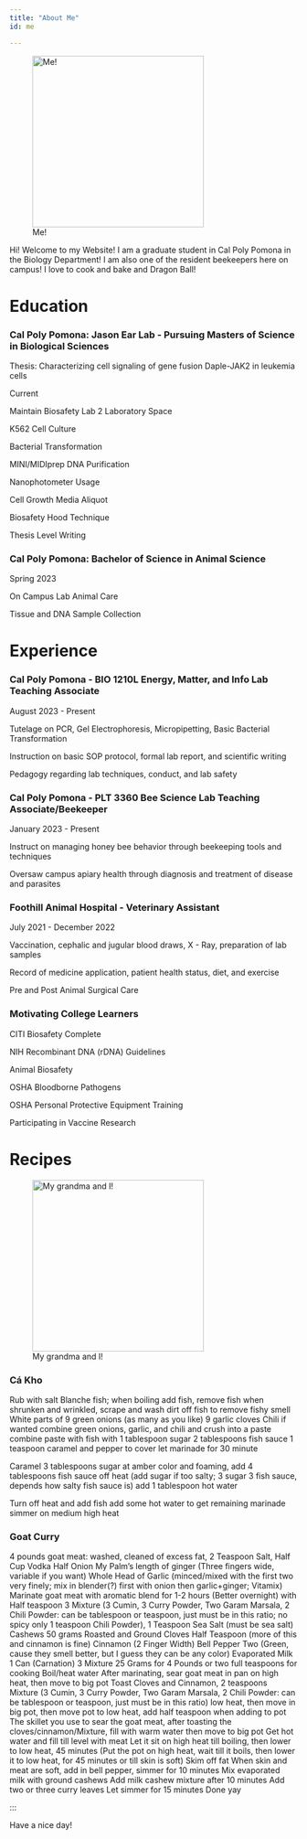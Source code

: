 ```yaml
---
title: "About Me"
id: me

---
```

![Me!](./img/haley.jpg){height=300px}

Hi! Welcome to my Website! I am a graduate student in Cal Poly Pomona in the Biology Department! I am also one of the resident beekeepers here on campus! I love to cook and bake and Dragon Ball!

# Education

### Cal Poly Pomona: Jason Ear Lab - Pursuing Masters of Science in Biological Sciences
Thesis: Characterizing cell signaling of gene fusion Daple-JAK2 in leukemia cells

Current

Maintain Biosafety Lab 2 Laboratory Space

K562 Cell Culture

Bacterial Transformation

MINI/MIDIprep DNA Purification

Nanophotometer Usage

Cell Growth Media Aliquot

Biosafety Hood Technique

Thesis Level Writing

### Cal Poly Pomona: Bachelor of Science in Animal Science 
Spring 2023

On Campus Lab Animal Care

Tissue and DNA Sample Collection

# Experience

### Cal Poly Pomona - BIO 1210L Energy, Matter, and Info Lab Teaching Associate

August 2023 - Present

Tutelage on PCR, Gel Electrophoresis, Micropipetting, Basic Bacterial Transformation

Instruction on basic SOP protocol, formal lab report, and scientific writing

Pedagogy regarding lab techniques, conduct, and lab safety

### Cal Poly Pomona - PLT 3360 Bee Science Lab Teaching Associate/Beekeeper

January 2023 - Present

Instruct on managing honey bee behavior through beekeeping tools and techniques

Oversaw campus apiary health through diagnosis and treatment of disease and parasites

### Foothill Animal Hospital - Veterinary Assistant

July 2021 - December 2022

Vaccination, cephalic and jugular blood draws, X - Ray, preparation of lab samples

Record of medicine application, patient health status, diet, and exercise

Pre and Post Animal Surgical Care

### Motivating College Learners

CITI Biosafety Complete

NIH Recombinant DNA (rDNA) Guidelines

Animal Biosafety

OSHA Bloodborne Pathogens

OSHA Personal Protective Equipment Training

Participating in Vaccine Research

# Recipes

![My grandma and I!](./img/grandma.jpg){height=300px}

### Cá Kho

Rub with salt
Blanche fish; when boiling add fish, remove fish when shrunken and wrinkled, scrape and wash dirt off fish to remove fishy smell
White parts of 9 green onions (as many as you like)
9 garlic cloves
Chili if wanted
combine green onions, garlic, and chili and crush into a paste
combine paste with fish with 1 tablespoon sugar 2 tablespoons fish sauce 1 teaspoon caramel and pepper to cover
let marinade for 30 minute

Caramel
3 tablespoons sugar
at amber color and foaming, add 4 tablespoons fish sauce off heat (add sugar if too salty; 3 sugar 3 fish sauce, depends how salty fish sauce is)
add 1 tablespoon hot water

Turn off heat and add fish
add some hot water to get remaining marinade
simmer on medium high heat

### Goat Curry

4 pounds goat meat: washed, cleaned of excess fat, 2 Teaspoon Salt, Half Cup Vodka
Half Onion
My Palm's length of ginger (Three fingers wide, variable if you want)
Whole Head of Garlic (minced/mixed with the first two very finely; mix in blender(?) first with onion then garlic+ginger; Vitamix)
Marinate goat meat with aromatic blend for 1-2 hours (Better overnight) with Half teaspoon 3 Mixture (3 Cumin, 3 Curry Powder, Two Garam Marsala, 2 Chili Powder: can be tablespoon or teaspoon, just must be in this ratio; no spicy only 1 teaspoon Chili Powder), 1 Teaspoon Sea Salt (must be sea salt)
Cashews 50 grams Roasted and Ground
Cloves Half Teaspoon (more of this and cinnamon is fine)
Cinnamon (2 Finger Width) 
Bell Pepper Two (Green, cause they smell better, but I guess they can be any color)
Evaporated Milk 1 Can (Carnation) 
3 Mixture 25 Grams for 4 Pounds or two full teaspoons for cooking
Boil/heat water
After marinating, sear goat meat in pan on high heat, then move to big pot
Toast Cloves and Cinnamon, 2 teaspoons Mixture (3 Cumin, 3 Curry Powder, Two Garam Marsala, 2 Chili Powder: can be tablespoon or teaspoon, just must be in this ratio) low heat, then move in big pot, then move pot to low heat, add half teaspoon when adding to pot
The skillet you use to sear the goat meat, after toasting the cloves/cinnamon/Mixture,  fill with warm water then move to big pot
Get hot water and fill till level with meat
Let it sit on high heat till boiling, then lower to low heat, 45 minutes (Put the pot on high heat, wait till it boils, then lower it to low heat, for 45 minutes or till skin is soft)
Skim off fat
When skin and meat are soft, add in bell pepper, simmer for 10 minutes
Mix evaporated milk with ground cashews
Add milk cashew mixture after 10 minutes
Add two or three curry leaves
Let simmer for 15 minutes
Done yay

:::

Have a nice day!
